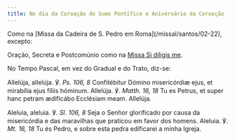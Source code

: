 ```yaml
---
title: No dia da Coroação do Sumo Pontífice e Aniversário da Coroação
---
```


<aside>
Como na [Missa da Cadeira de S. Pedro em Roma](/missal/santos/02-22), excepto:

Oração, Secreta e Postcomúnio como na [Missa Si díligis me](/missal/comum/sumospontifices).

No Tempo Pascal, em vez do Gradual e do Trato, diz-se:

</aside>

<div class="side-by-side not-content">

Allelúja, allelúja. ℣. <em>Ps. 106, 8</em> Confitébitur Dómino misericórdiæ ejus, et mirabília ejus fíliis hóminum. Allelúja. ℣. <em>Matth. 16, 18</em> Tu es Petrus, et super hanc petram ædificábo Ecclésiam meam. Allelúja.

Aleluia, aleluia. ℣. <em>Sl. 106, 8</em> Seja o Senhor glorificado por causa da misericórdia e das maravilhas que praticou em favor dos homens. Aleluia. ℣. <em>Mt. 16, 18</em> Tu és Pedro, e sobre esta pedra edificarei a minha Igreja.

</div>
